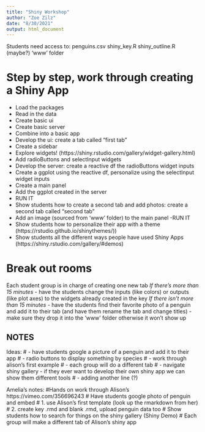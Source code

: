 ```yaml
---
title: "Shiny Workshop"
author: "Zoe Zilz"
date: "8/30/2021"
output: html_document
---
```


Students need access to: 
penguins.csv
shiny_key.R
shiny_outline.R (maybe?)
'www' folder

# Step by step, work through creating a Shiny App
- Load the packages
- Read in the data
- Create basic ui
- Create basic server
- Combine into a basic app
- Develop the ui: create a tab called "first tab"
- Create a sidebar
- Explore widgets! (https://shiny.rstudio.com/gallery/widget-gallery.html)
- Add radioButtons and selectInput widgets
- Develop the server: create a reactive df the radioButtons widget inputs
- Create a ggplot using the reactive df, personalize using the selectInput widget inputs
- Create a main panel
- Add the ggplot created in the server
- RUN IT
- Show students how to create a second tab and add photos: create a second tab called "second tab"
- Add an image (sourced from 'www' folder) to the main panel
-RUN IT
- Show students how to personalize their app with a theme (https://rstudio.github.io/shinythemes/))
- Show students all the different ways people have used Shiny Apps (https://shiny.rstudio.com/gallery/#demos)

# Break out rooms
Each student group is in charge of creating one new tab
*If there's more than 15 minutes* - have the students change the inputs (like colors) or outputs (like plot axes) to the widgets already created in the key
*If there isn't more than 15 minutes* - have the students find their favorite photo of a penguin and add it to their tab (and have them rename the tab and change titles) - make sure they drop it into the 'www' folder otherwise it won't show up



## NOTES 
Ideas:
# - have students google a picture of a penguin and add it to their app
# - radio buttons to display something by species
# - work through alison's first example
# - each group will do a different tab
# - navigate shiny gallery - if they ever want to develop their own shiny app we can show them different tools
# - adding another line (?)

Amelia's notes:
#Hands on work through Alison's https://vimeo.com/356696243
# Have students google photo of penguin and embed
# 1. use Alison's first template (look up the rmarkdown from her) 
# 2. create key .rmd and blank .rmd, upload penguin data too
# Show students how to search for things on the shiny gallery (Shiny Demo)
# Each group will make a different tab of Alison's shiny app